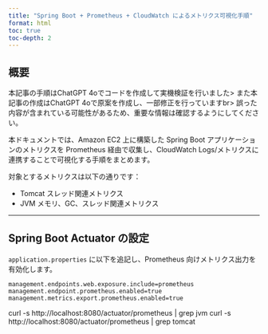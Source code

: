 ```yaml
---
title: "Spring Boot + Prometheus + CloudWatch によるメトリクス可視化手順"
format: html
toc: true
toc-depth: 2
---
```


## 概要

本記事の手順はChatGPT 4oでコードを作成して実機検証を行いました>
また本記事の作成はChatGPT 4oで原案を作成し、一部修正を行っていますbr>
誤った内容が含まれている可能性があるため、重要な情報は確認するようにしてください。


本ドキュメントでは、Amazon EC2 上に構築した Spring Boot アプリケーションのメトリクスを Prometheus 経由で収集し、CloudWatch Logs/メトリクスに連携することで可視化する手順をまとめます。

対象とするメトリクスは以下の通りです：

- Tomcat スレッド関連メトリクス
- JVM メモリ、GC、スレッド関連メトリクス


---

## Spring Boot Actuator の設定

`application.properties` に以下を追記し、Prometheus 向けメトリクス出力を有効化します。

```properties
management.endpoints.web.exposure.include=prometheus
management.endpoint.prometheus.enabled=true
management.metrics.export.prometheus.enabled=true
```

curl -s http://localhost:8080/actuator/prometheus | grep jvm
curl -s http://localhost:8080/actuator/prometheus | grep tomcat

